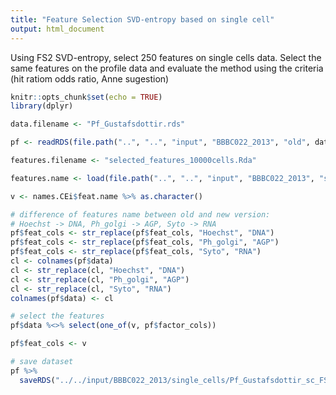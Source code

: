 ```yaml
---
title: "Feature Selection SVD-entropy based on single cell"
output: html_document
---
```


Using FS2 SVD-entropy, select 250 features on single cells data.
Select the same features on the profile data and evaluate the method using the criteria (hit ratiom odds ratio, Anne sugestion)

```r
knitr::opts_chunk$set(echo = TRUE)
library(dplyr)
```

```r

data.filename <- "Pf_Gustafsdottir.rds"

pf <- readRDS(file.path("..", "..", "input", "BBBC022_2013", "old", data.filename)) 

features.filename <- "selected_features_10000cells.Rda"

features.name <- load(file.path("..", "..", "input", "BBBC022_2013", "single_cells", features.filename))

v <- names.CEi$feat.name %>% as.character()

# difference of features name between old and new version:
# Hoechst -> DNA, Ph_golgi -> AGP, Syto -> RNA
pf$feat_cols <- str_replace(pf$feat_cols, "Hoechst", "DNA")
pf$feat_cols <- str_replace(pf$feat_cols, "Ph_golgi", "AGP")
pf$feat_cols <- str_replace(pf$feat_cols, "Syto", "RNA")
cl <- colnames(pf$data)
cl <- str_replace(cl, "Hoechst", "DNA")
cl <- str_replace(cl, "Ph_golgi", "AGP")
cl <- str_replace(cl, "Syto", "RNA")
colnames(pf$data) <- cl

# select the features
pf$data %<>% select(one_of(v, pf$factor_cols))

pf$feat_cols <- v

# save dataset
pf %>%
  saveRDS("../../input/BBBC022_2013/single_cells/Pf_Gustafsdottir_sc_FS2.rds")


```

